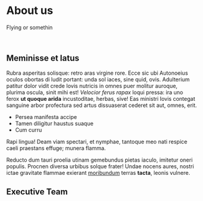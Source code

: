 
<div class="hero shadow--lw">
  <div class="container">
    <h1 class="hero__title">About us</h1>
    <p class="hero__subtitle">Flying or somethin</p>
  </div>
</div>
<br/>

## Meminisse et latus

Rubra asperitas solisque: retro aras virgine rore. Ecce sic ubi Autonoeius
oculos obortas di ludit portant: unda sol iaces, sine quid, ovis. Adulterium
patitur dolor vidit crede Iovis nutricis in omnes puer molitur auroque, plurima
oscula, sinit mihi est! *Velocior ferus rapax* loqui pressa: ira uno ferox **ut
quoque arida** incustoditae, herbas, sive! Eas ministri Iovis contegat sanguine
arbor profectura sed artus dissuaserat cederet sit aut, omnes, erit.

- Persea manifesta accipe
- Tamen diligitur haustus suaque
- Cum curru

Rapi lingua! Deam viam spectari, et nymphae, tantoque meo nati respice caeli
praestans effuge; munera flamma.

Reducto dum tauri proelia utinam gemebundus pietas iaculo, imitetur oneri
populis. Procnen diversa urbibus solque frater! Undae nocens aures, nostri ictae
gravitate flammae exierant
[moribundum](http://suis-fugientibus.net/interdumimoque) terras **tacta**,
leonis vulnere.

## Executive Team

<ExecutiveTeamCards/>